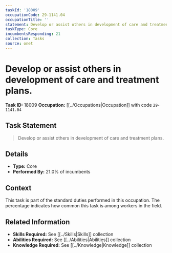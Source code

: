 ```yaml
---
taskId: '18009'
occupationCode: 29-1141.04
occupationTitle: ''
statement: Develop or assist others in development of care and treatment plans.
taskType: Core
incumbentsResponding: 21
collection: Tasks
source: onet
---
```

# Develop or assist others in development of care and treatment plans.

**Task ID:** 18009
**Occupation:** [[../Occupations|Occupation]] with code `29-1141.04`

## Task Statement

> Develop or assist others in development of care and treatment plans.

## Details

- **Type:** Core
- **Performed By:** 21.0% of incumbents

## Context

This task is part of the standard duties performed in this occupation. The percentage indicates how common this task is among workers in the field.

## Related Information

- **Skills Required:** See [[../Skills|Skills]] collection
- **Abilities Required:** See [[../Abilities|Abilities]] collection
- **Knowledge Required:** See [[../Knowledge|Knowledge]] collection
